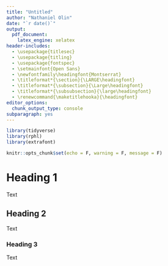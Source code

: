 ```yaml
---
title: "Untitled"
author: "Nathaniel Olin"
date: "`r date()`"
output: 
  pdf_document:
    latex_engine: xelatex
header-includes:
  - \usepackage{titlesec}
  - \usepackage{titling}
  - \usepackage{fontspec}
  - \setmainfont{Open Sans}
  - \newfontfamily\headingfont{Montserrat}
  - \titleformat*{\section}{\LARGE\headingfont}
  - \titleformat*{\subsection}{\Large\headingfont}
  - \titleformat*{\subsubsection}{\large\headingfont}
  - \renewcommand{\maketitlehooka}{\headingfont}
editor_options: 
  chunk_output_type: console
subparagraph: yes
---
```


```r
library(tidyverse)
library(rphl)
library(extrafont)

knitr::opts_chunk$set(echo = F, warning = F, message = F)
```

# Heading 1

Text

## Heading 2

Text

### Heading 3

Text
